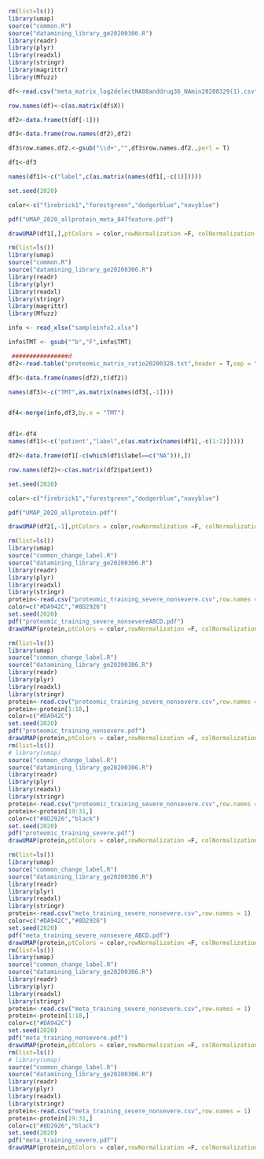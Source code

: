 
```{r metabo}


rm(list=ls())
library(umap)
source("common.R")
source("datamining_library_ge20200306.R")
library(readr)
library(plyr)
library(readxl)
library(stringr)
library(magrittr)
library(Mfuzz)

df<-read.csv("meta_matrix_log2delectNA08anddrug36_NAmin20200329(1).csv" )

row.names(df)<-c(as.matrix(df$X))

df2<-data.frame(t(df[-1]))

df3<-data.frame(row.names(df2),df2)

df3$row.names.df2.<-gsub("\\d+","",df3$row.names.df2.,perl = T)

df1<-df3

names(df1)<-c("label",c(as.matrix(names(df1[,-c(1)]))))

set.seed(2020)

color<-c("firebrick1","forestgreen","dodgerblue","navyblue")

pdf("UMAP_2020_allprotein_meta_847feature.pdf")

drawUMAP(df1[,],ptColors = color,rowNormalization =F, colNormalization = T)


```




```{r proteome}
rm(list=ls())
library(umap)
source("common.R")
source("datamining_library_ge20200306.R")
library(readr)
library(plyr)
library(readxl)
library(stringr)
library(magrittr)
library(Mfuzz)

info <- read_xlsx("sampleinfo2.xlsx")

info$TMT <- gsub("^b","F",info$TMT)

 ################d
df2<-read.table("proteomic_matrix_ratio20200328.txt",header = T,sep = "\t",row.names = 1)

df3<-data.frame(names(df2),t(df2))

names(df3)<-c("TMT",as.matrix(names(df3[,-1])))


df4<-merge(info,df3,by.x = "TMT")


df1<-df4
names(df1)<-c('patient',"label",c(as.matrix(names(df1[,-c(1:2)]))))

df2<-data.frame(df1[-c(which(df1$label==c("NA"))),])

row.names(df2)<-c(as.matrix(df2$patient))

set.seed(2020)

color<-c("firebrick1","forestgreen","dodgerblue","navyblue")

pdf("UMAP_2020_allprotein.pdf")

drawUMAP(df2[,-1],ptColors = color,rowNormalization =F, colNormalization = T)

```

```{r proteome_severe_nonsevere_label}
rm(list=ls())
library(umap)
source("common_change_label.R")
source("datamining_library_ge20200306.R")
library(readr)
library(plyr)
library(readxl)
library(stringr)
protein<-read.csv("proteomic_training_severe_nonsevere.csv",row.names = 1)
color=c("#DA942C","#8D2926")
set.seed(2020)
pdf("proteomic_training_severe_nonsevereABCD.pdf")
drawUMAP(protein,ptColors = color,rowNormalization =F, colNormalization = T)

rm(list=ls())
library(umap)
source("common_change_label.R")
source("datamining_library_ge20200306.R")
library(readr)
library(plyr)
library(readxl)
library(stringr)
protein<-read.csv("proteomic_training_severe_nonsevere.csv",row.names = 1)
protein<-protein[1:18,]
color=c("#DA942C")
set.seed(2020)
pdf("proteomic_training_nonsevere.pdf")
drawUMAP(protein,ptColors = color,rowNormalization =F, colNormalization = T)
rm(list=ls())
# library(umap)
source("common_change_label.R")
source("datamining_library_ge20200306.R")
library(readr)
library(plyr)
library(readxl)
library(stringr)
protein<-read.csv("proteomic_training_severe_nonsevere.csv",row.names = 1)
protein<-protein[19:31,]
color=c("#8D2926","black")
set.seed(2020)
pdf("proteomic_training_severe.pdf")
drawUMAP(protein,ptColors = color,rowNormalization =F, colNormalization = T)

```

```{r metabo_severe_nonsevere_label}
rm(list=ls())
library(umap)
source("common_change_label.R")
source("datamining_library_ge20200306.R")
library(readr)
library(plyr)
library(readxl)
library(stringr)
protein<-read.csv("meta_training_severe_nonsevere.csv",row.names = 1)
color=c("#DA942C","#8D2926")
set.seed(2020)
pdf("meta_training_severe_nonsevere_ABCD.pdf")
drawUMAP(protein,ptColors = color,rowNormalization =F, colNormalization = T)
rm(list=ls())
library(umap)
source("common_change_label.R")
source("datamining_library_ge20200306.R")
library(readr)
library(plyr)
library(readxl)
library(stringr)
protein<-read.csv("meta_training_severe_nonsevere.csv",row.names = 1)
protein<-protein[1:18,]
color=c("#DA942C")
set.seed(2020)
pdf("meta_training_nonsevere.pdf")
drawUMAP(protein,ptColors = color,rowNormalization =F, colNormalization = T)
rm(list=ls())
# library(umap)
source("common_change_label.R")
source("datamining_library_ge20200306.R")
library(readr)
library(plyr)
library(readxl)
library(stringr)
protein<-read.csv("meta_training_severe_nonsevere.csv",row.names = 1)
protein<-protein[19:31,]
color=c("#8D2926","black")
set.seed(2020)
pdf("meta_training_severe.pdf")
drawUMAP(protein,ptColors = color,rowNormalization =F, colNormalization = T)

```



